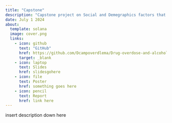 ```yaml
---
title: "Capstone"
description: "Capstone project on Social and Demegraphics factors that could effect drug overdose and alcohol imparied driving deaths within the counties of the United States for SURE 2024 at CMU"
date: July 1 2024
about: 
  template: solana
  image: cover.png
  links: 
    - icon: github
      text: "GitHub"
      href: https://github.com/Dcampoverdlema/Drug-overdose-and-alcohol-related-deaths
      target: _blank
    - icon: laptop
      text: Slides
      href: slidesgohere
    - icon: file
      text: Poster
      href: something goes here
    - icon: pencil
      text: Report
      href: link here
---
```


insert description down here 